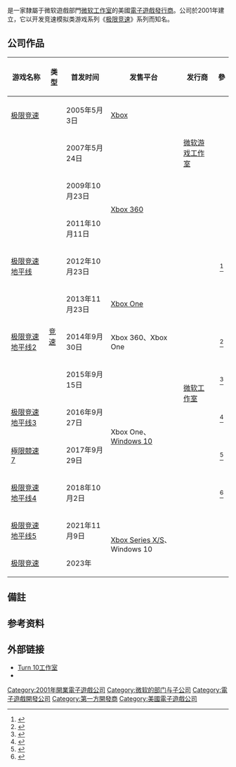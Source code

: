 {{noteTA
| G1=Games
}}
{{Infobox company
| name = Turn 10工作室
| name_en = Turn 10 Studios
| logo = Turn10 logo.jpg
| caption =
| type = [[子公司|子公司]]
| company_slogan =
| foundation = 2001年
| location = [[美国|美国]][[华盛顿州|华盛顿州]][[雷德蒙德_(华盛顿州)|雷德蒙德]]
| key_people =
| industry = [[电子游戏产业|电子游戏]]
| products = 《[[極限競速系列|极限竞速]]》系列
| owner = [[微软|微软]]
| num_employees =
| parent = [[Xbox遊戲工作室|Xbox遊戲工作室]]
| homepage = {{URL|http://www.forzamotorsport.net/en-us/turn10}}
}}

{{vgname2|Turn 10工作室|en=Turn 10 Studios}}是一家隸屬于微软遊戲部門[[微软工作室|微软工作室]]的美國[[電子遊戲發行商|電子遊戲發行商]]。公司於2001年建立，它以开发竞速模拟类游戏系列《[[極限競速系列|极限竞速]]》系列而知名。

== 公司作品 ==

{| class="wikitable sortable"
|-
! scope="col" | 游戏名称
! scope="col" | 类型
! scope="col" | 首发时间
! scope="col" | 发售平台
! scope="col" | 发行商
! scope="col" class="unsortable" |參
|-
! scope="row" | [[极限竞速|极限竞速]]
| class="nowrap" rowspan="13" |[[竞速游戏|竞速]]
| class="nowrap" | 2005年5月3日
| [[Xbox|Xbox]]
| rowspan="3" | [[微软游戏工作室|微软游戏工作室]]
| style="text-align:center" |
|-
! scope="row" | {{le|极限竞速2|Forza Motorsport 2}}
| class="nowrap" | 2007年5月24日
| rowspan="4" | [[Xbox_360|Xbox 360]]
| style="text-align:center" |
|-
! scope="row" | {{le|极限竞速3|Forza Motorsport 3}}
| class="nowrap" | 2009年10月23日
| style="text-align:center" |
|-
! scope="row" | {{le|极限竞速4|Forza Motorsport 4}}
| class="nowrap" | 2011年10月11日
| rowspan="10" | [[微软工作室|微软工作室]]
| style="text-align:center" |
|-
! scope="row" | [[极限竞速_地平线|极限竞速 地平线]]{{efn|name=name1|与[[游乐场游戏工作室|游乐场游戏工作室]]联合开发}}
| class="nowrap" | 2012年10月23日
| style="text-align:center" | <ref>{{cite web |url=http://www.computerandvideogames.com/351021/forza-horizon-release-date-confirmed/ |title=E3 2012: Forza Horizon release date confirmed |first=Mike |last=Jackson |work=[[Computer_and_Video_Games|Computer and Video Games]] |date=2012-06-04 |language=en |deadurl=no |archiveurl=https://web.archive.org/web/20141205055108/http://www.computerandvideogames.com/351021/forza-horizon-release-date-confirmed/ |archivedate=2014-12-05 |accessdate=2012-10-04 }}</ref>
|-
! scope="row" | {{le|极限竞速5|Forza Motorsport 5}}
| class="nowrap" | 2013年11月23日
| [[Xbox_One|Xbox One]]
| style="text-align:center" |
|-
! scope="row" | [[极限竞速_地平线2|极限竞速 地平线2]]{{efn|name=name2|与游乐场游戏工作室联合开发Xbox One版本，Xbox 360由Sumo Digital工作室负责<ref>{{cite web|url=http://www.ign.com/articles/2014/06/02/ign-first-forza-horizon-2-announced|title=IGN First: Forza Horizon 2 Announced|author=Ryan McCaffrey|work=ign.com|publisher=Ziff Davis|date=2014-06-02|accessdate=2015-03-08|language=en|deadurl=no|archiveurl=https://web.archive.org/web/20180716082554/http://www.ign.com/articles/2014/06/02/ign-first-forza-horizon-2-announced|archivedate=2018-07-16}}</ref>}}
| class="nowrap" | 2014年9月30日
| Xbox 360、Xbox One
| style="text-align:center" | <ref name="Xbox-FH2">{{cite web|url=https://news.xbox.com/en-us/2014/06/09/events-forza-horizon-2-e3/|title=Forza Horizon 2 Opens Up a Whole New World for Racers|work=news.xbox.com|publisher=Microsoft Corporation|date=2014-06-09|accessdate=2014-06-10|language=en|deadurl=no|archiveurl=https://web.archive.org/web/20181005152504/https://news.xbox.com/en-us/2014/06/09/events-forza-horizon-2-e3/|archivedate=2018-10-05}}</ref>
|-
! scope="row" | {{le|极限竞速6|Forza Motorsport 6}}
| class="nowrap" | 2015年9月15日
| rowspan="4" | Xbox One、[[Windows_10|Windows 10]]
| style="text-align:center" | <ref>{{Cite web|url=https://gnn.gamer.com.tw/4/120454.html|title=《極限競速 6》集系列 10 年經驗之大成 收錄超過 460 款車輛 首度導入雨天賽道|author=Sam|date=2015-09-05|accessdate=2018-10-05|publisher=[[巴哈姆特電玩資訊站|巴哈姆特電玩資訊站]]|language=zh|deadurl=no|archiveurl=https://web.archive.org/web/20181005152055/https://gnn.gamer.com.tw/4/120454.html|archivedate=2018-10-05}}</ref>
|-
! scope="row" | [[极限竞速_地平线3|极限竞速 地平线3]]{{efn|name=name3|协助[[游乐场游戏工作室|游乐场游戏工作室]]开发}}
| class="nowrap" | 2016年9月27日
| style="text-align:center" | <ref>{{Cite web|url=https://www.xbox.com/en-US/games/forza-horizon-3|title=Forza Horizon 3|accessdate=2018-09-04|publisher=xbox|language=en|deadurl=yes|archiveurl=https://web.archive.org/web/20180326082556/https://www.xbox.com/en-US/games/forza-horizon-3|archivedate=2018-03-26}}</ref>
|-
! scope="row" | [[極限競速7|極限競速7]]
| class="nowrap" | 2017年9月29日
| style="text-align:center" | <ref>{{Cite web|url=https://gnn.gamer.com.tw/9/151069.html|title=收錄 700 台車款《極限競速 7》中文版終極版 9 月 29 日率先登場|author=KEN|date=2017-08-11|accessdate=2018-09-04|publisher=[[巴哈姆特電玩資訊站|巴哈姆特電玩資訊站]]|language=zh|deadurl=no|archiveurl=https://web.archive.org/web/20180904204713/https://gnn.gamer.com.tw/9/151069.html|archivedate=2018-09-04}}</ref>
|-
! scope="row" | [[极限竞速_地平线4|极限竞速 地平线4]]{{efn|name=name3}}
| 2018年10月2日
| style="text-align:center" | <ref name="2018-06-kotaku-E3">{{cite news |last1=Dale |first1=Laura Kate |title=Forza Horizon 4 is Officially Revealed, and it's Set in Britain |url=http://www.kotaku.co.uk/2018/06/10/forza-horizon-4-officially-revealed-set-in-britain-heres-the-first-info |accessdate=2018-06-10 |publisher=Kotaku |date=2018-06-10 |language=en |deadurl=yes |archiveurl=https://web.archive.org/web/20180904205112/http://www.kotaku.co.uk/2018/06/10/forza-horizon-4-officially-revealed-set-in-britain-heres-the-first-info |archivedate=2018-09-04 }}</ref>
|-
! scope="row" | [[极限竞速_地平线5|极限竞速 地平线5]]{{efn|name=name3}}
| 2021年11月9日
| rowspan="2" | [[Xbox_Series_X/S|Xbox Series X/S]]、Windows 10
| 
|-
! scope="row" | [[极限竞速_(2023年游戏)|极限竞速]]
| 2023年
| 
|}

== 備註 ==
{{Notelist}}

== 参考资料 ==
{{reflist|2}}

== 外部链接 ==

* [http://www.forzamotorsport.net/en-us/turn10 Turn 10工作室]
* {{Twitter|turn10studios}}

{{極限競速系列}}
{{微软工作室}}

{{Authority control}}

{{DEFAULTSORT:Turn 10 Studios}}
[[Category:2001年開業電子遊戲公司|Category:2001年開業電子遊戲公司]]
[[Category:微软的部门与子公司|Category:微软的部门与子公司]]
[[Category:電子遊戲開發公司|Category:電子遊戲開發公司]]
[[Category:第一方開發商|Category:第一方開發商]]
[[Category:美國電子遊戲公司|Category:美國電子遊戲公司]]